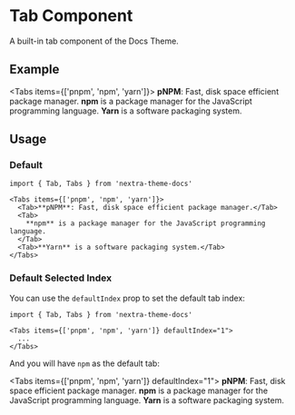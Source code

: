 # Tab Component

A built-in tab component of the Docs Theme.

## Example


<Tabs items={['pnpm', 'npm', 'yarn']}>
  <Tab>**pNPM**: Fast, disk space efficient package manager.</Tab>
  <Tab>
    **npm** is a package manager for the JavaScript programming language.
  </Tab>
  <Tab>**Yarn** is a software packaging system.</Tab>
</Tabs>

## Usage

### Default

```mdx
import { Tab, Tabs } from 'nextra-theme-docs'

<Tabs items={['pnpm', 'npm', 'yarn']}>
  <Tab>**pNPM**: Fast, disk space efficient package manager.</Tab>
  <Tab>
    **npm** is a package manager for the JavaScript programming language.
  </Tab>
  <Tab>**Yarn** is a software packaging system.</Tab>
</Tabs>
```

### Default Selected Index

You can use the `defaultIndex` prop to set the default tab index:

```mdx /defaultIndex="1"/
import { Tab, Tabs } from 'nextra-theme-docs'

<Tabs items={['pnpm', 'npm', 'yarn']} defaultIndex="1">
  ...
</Tabs>
```

And you will have `npm` as the default tab:

<Tabs items={['pnpm', 'npm', 'yarn']} defaultIndex="1">
  <Tab>**pNPM**: Fast, disk space efficient package manager.</Tab>
  <Tab>
    **npm** is a package manager for the JavaScript programming language.
  </Tab>
  <Tab>**Yarn** is a software packaging system.</Tab>
</Tabs>
